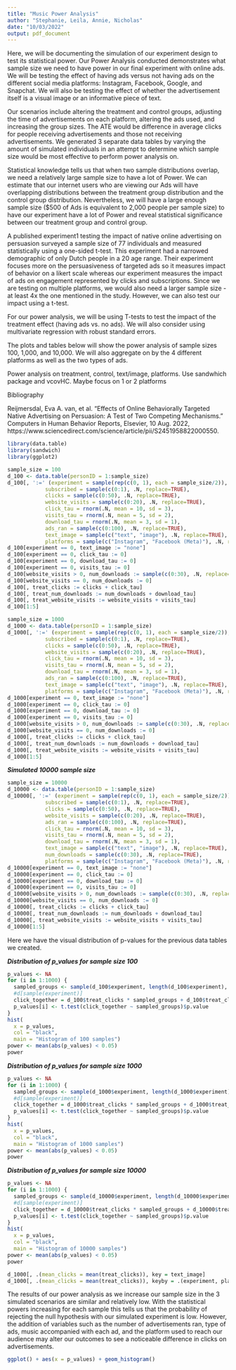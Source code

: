 ```yaml
---
title: "Music Power Analysis"
author: "Stephanie, Leila, Annie, Nicholas"
date: "10/03/2022"
output: pdf_document
---
```


Here, we will be documenting the simulation of our experiment design to test its statistical power. Our Power Analysis conducted demonstrates what sample size we need to have power in our final experiment with online ads. We will be testing the effect of having ads versus not having ads on the different social media platforms: Instagram, Facebook, Google, and Snapchat. We will also be testing the effect of whether the advertisement itself is a visual image or an informative piece of text.

Our scenarios include altering the treatment and control groups, adjusting the time of advertisements on each platform, altering the ads used, and increasing the group sizes. The ATE would be difference in average clicks for people receiving advertisements and those not receiving advertisements. We generated 3 separate data tables by varying the amount of simulated individuals in an attempt to determine which sample size would be most effective to perform power analysis on. 

Statistical knowledge tells us that when two sample distributions overlap, we need a relatively large sample size to have a lot of Power. We can estimate that our internet users who are viewing our Ads will have overlapping distributions between the treatment group distribution and the control group distribution. Nevertheless, we will have a large enough sample size ($500 of Ads is equivalent to 2,000 people per sample size) to have our experiment have a lot of Power and reveal statistical significance between our treatment group and control group. 

A published experiment1 testing the impact of native online advertising on persuasion surveyed a sample size of 77 individuals and measured statistically using a one-sided t-test. This experiment had a narrowed demographic of only Dutch people in a 20 age range. Their experiment focuses more on the persuasiveness of targeted ads so it measures impact of behavior on a likert scale whereas our experiment measures the impact of ads on engagement represented by clicks and subscriptions. Since we are testing on multiple platforms, we would also need a larger sample size - at least 4x the one mentioned in the study. However, we can also test our impact using a t-test. 

For our power analysis, we will be using T-tests to test the impact of the treatment effect (having ads vs. no ads). We will also consider using multivariate regression with robust standard errors.

The plots and tables below will show the power analysis of sample sizes 100, 1,000, and 10,000. We will also aggregate on by the 4 different platforms as well as the two types of ads.

Power analysis on treatment, control, text/image, platforms. Use sandwhich package and vcovHC. Maybe focus on 1 or 2 platforms 

Bibliography

Reijmersdal, Eva A. van, et al. “Effects of Online Behaviorally Targeted Native Advertising on Persuasion: A Test of Two Competing Mechanisms.” Computers in Human Behavior Reports, Elsevier, 10 Aug. 2022, https://www.sciencedirect.com/science/article/pii/S2451958822000550. 

\newpage

```r
library(data.table)
library(sandwich)
library(ggplot2)
```

```r
sample_size = 100
d_100 <- data.table(personID = 1:sample_size)
d_100[, ':=' (experiment = sample(rep(c(0, 1), each = sample_size/2)),
            subscribed = sample(c(0:1), .N, replace=TRUE),
            clicks = sample(c(0:50), .N, replace=TRUE),
            website_visits = sample(c(0:20), .N, replace=TRUE),
            click_tau = rnorm(.N, mean = 10, sd = 3),
            visits_tau = rnorm(.N, mean = 5, sd = 2),
            download_tau = rnorm(.N, mean = 3, sd = 1),
            ads_ran = sample(c(0:100), .N, replace=TRUE),
            text_image = sample(c("text", "image"), .N, replace=TRUE),
            platforms = sample(c("Instagram", "Facebook (Meta)"), .N, replace=TRUE))]
d_100[experiment == 0, text_image := "none"]
d_100[experiment == 0, click_tau := 0]
d_100[experiment == 0, download_tau := 0]
d_100[experiment == 0, visits_tau := 0]
d_100[website_visits > 0, num_downloads := sample(c(0:30), .N, replace=TRUE)]
d_100[website_visits == 0, num_downloads := 0]
d_100[, treat_clicks := clicks + click_tau]
d_100[, treat_num_downloads := num_downloads + download_tau]
d_100[, treat_website_visits := website_visits + visits_tau]
d_100[1:5]
```

```r
sample_size = 1000
d_1000 <- data.table(personID = 1:sample_size)
d_1000[, ':=' (experiment = sample(rep(c(0, 1), each = sample_size/2)),
            subscribed = sample(c(0:1), .N, replace=TRUE),
            clicks = sample(c(0:50), .N, replace=TRUE),
            website_visits = sample(c(0:20), .N, replace=TRUE),
            click_tau = rnorm(.N, mean = 10, sd = 3),
            visits_tau = rnorm(.N, mean = 5, sd = 2),
            download_tau = rnorm(.N, mean = 3, sd = 1),
            ads_ran = sample(c(0:100), .N, replace=TRUE),
            text_image = sample(c("text", "image"), .N, replace=TRUE),
            platforms = sample(c("Instagram", "Facebook (Meta)"), .N, replace=TRUE))]
d_1000[experiment == 0, text_image := "none"]
d_1000[experiment == 0, click_tau := 0]
d_1000[experiment == 0, download_tau := 0]
d_1000[experiment == 0, visits_tau := 0]
d_1000[website_visits > 0, num_downloads := sample(c(0:30), .N, replace=TRUE)]
d_1000[website_visits == 0, num_downloads := 0]
d_1000[, treat_clicks := clicks + click_tau]
d_1000[, treat_num_downloads := num_downloads + download_tau]
d_1000[, treat_website_visits := website_visits + visits_tau]
d_1000[1:5]
```

***Simulated 10000 sample size***
```r
sample_size = 10000
d_10000 <- data.table(personID = 1:sample_size)
d_10000[, ':=' (experiment = sample(rep(c(0, 1), each = sample_size/2)),
            subscribed = sample(c(0:1), .N, replace=TRUE),
            clicks = sample(c(0:50), .N, replace=TRUE),
            website_visits = sample(c(0:20), .N, replace=TRUE),
            ads_ran = sample(c(0:100), .N, replace=TRUE),
            click_tau = rnorm(.N, mean = 10, sd = 3),
            visits_tau = rnorm(.N, mean = 5, sd = 2),
            download_tau = rnorm(.N, mean = 3, sd = 1),
            text_image = sample(c("text", "image"), .N, replace=TRUE),
            num_downloads = sample(c(0:30), .N, replace=TRUE),
            platforms = sample(c("Instagram", "Facebook (Meta)"), .N, replace=TRUE))]
d_10000[experiment == 0, text_image := "none"]
d_10000[experiment == 0, click_tau := 0]
d_10000[experiment == 0, download_tau := 0]
d_10000[experiment == 0, visits_tau := 0]
d_10000[website_visits > 0, num_downloads := sample(c(0:30), .N, replace=TRUE)]
d_10000[website_visits == 0, num_downloads := 0]
d_10000[, treat_clicks := clicks + click_tau]
d_10000[, treat_num_downloads := num_downloads + download_tau]
d_10000[, treat_website_visits := website_visits + visits_tau]
d_10000[1:5]
```

Here we have the visual distribution of p-values for the previous data tables we created.

***Distribution of p_values for sample size 100***
```r
p_values <- NA
for (i in 1:1000) {
  sampled_groups <- sample(d_100$experiment, length(d_100$experiment), replace=TRUE)
  #d[sample(experiment)]
  click_together = d_100$treat_clicks * sampled_groups + d_100$treat_clicks * (1-sampled_groups)
  p_values[i] <- t.test(click_together ~ sampled_groups)$p.value
}
hist(
  x = p_values,
  col = "black",
  main = "Histogram of 100 samples")
power <- mean(abs(p_values) < 0.05)
power
```

***Distribution of p_values for sample size 1000***
```r
p_values <- NA
for (i in 1:1000) {
  sampled_groups <- sample(d_1000$experiment, length(d_1000$experiment), replace=TRUE)
  #d[sample(experiment)]
  click_together = d_1000$treat_clicks * sampled_groups + d_1000$treat_clicks * (1-sampled_groups)
  p_values[i] <- t.test(click_together ~ sampled_groups)$p.value
}
hist(
  x = p_values,
  col = "black",
  main = "Histogram of 1000 samples")
power <- mean(abs(p_values) < 0.05)
power
```

***Distribution of p_values for sample size 10000***
```r
p_values <- NA
for (i in 1:1000) {
  sampled_groups <- sample(d_10000$experiment, length(d_10000$experiment), replace=TRUE)
  #d[sample(experiment)]
  click_together = d_10000$treat_clicks * sampled_groups + d_10000$treat_clicks * (1-sampled_groups)
  p_values[i] <- t.test(click_together ~ sampled_groups)$p.value
}
hist(
  x = p_values,
  col = "black",
  main = "Histogram of 10000 samples")
power <- mean(abs(p_values) < 0.05)
power
```

```r
d_1000[, .(mean_clicks = mean(treat_clicks)), key = text_image]
d_1000[, .(mean_clicks = mean(treat_clicks)), keyby = .(experiment, platforms, text_image)]
```

The results of our power analysis as we increase our sample size in the 3 simulated scenarios are similar and relatively low. With the statistical powers increasing for each sample this tells us that the probability of rejecting the null hypothesis with our simulated experiment is low. However, the addition of variables such as the number of advertisements ran, type of ads, music accompanied with each ad, and the platform used to reach our audience may alter our outcomes to see a noticeable difference in clicks on advertisements.


```r
ggplot() + aes(x = p_values) + geom_histogram() 
```